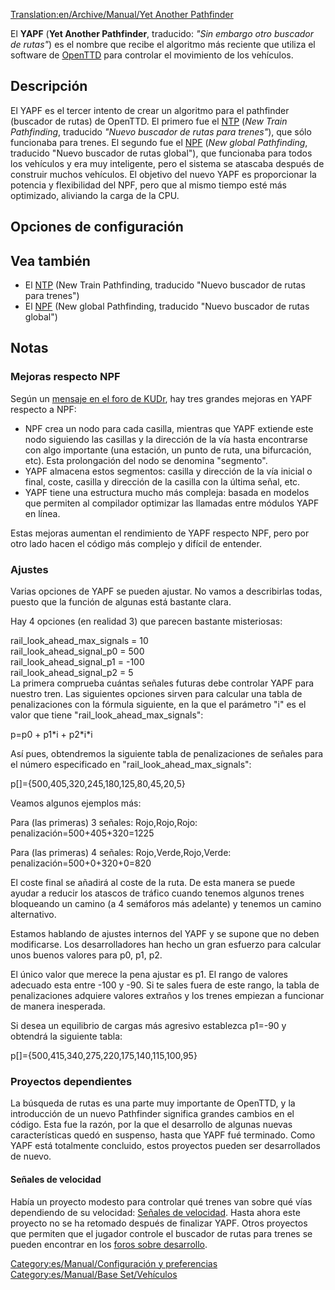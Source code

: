 [[Translation:en/Archive/Manual/Yet Another Pathfinder]]

El '''YAPF''' ('''Yet Another Pathfinder''', traducido: ''"Sin embargo otro buscador de rutas"'') es el nombre que recibe el algoritmo más reciente que utiliza el software de [[es/Manual/Main Page|OpenTTD]] para controlar el movimiento de los vehículos.

== Descripción ==
El YAPF es el tercer intento de crear un algoritmo para el pathfinder (buscador de rutas) de OpenTTD.
El primero fue el [[es/Archive/Manual/Settings/NTP|NTP]] (''New Train Pathfinding'', traducido ''"Nuevo buscador de rutas para trenes"''), que sólo funcionaba para trenes.
El segundo fue el [[es/Archive/Manual/Settings/NPF|NPF]] (''New global Pathfinding'', traducido "Nuevo buscador de rutas global"), que funcionaba para todos los vehículos y era muy inteligente, pero el sistema se atascaba después de construir muchos vehículos. El objetivo del nuevo YAPF es proporcionar la potencia y flexibilidad del NPF, pero que al mismo tiempo esté más optimizado, aliviando la carga de la CPU.

== Opciones de configuración ==
{{es/Wiki/Ampliar|Debería desarrollarse la configuración}}

== Vea también ==
* El [[es/Archive/Manual/Settings/NTP|NTP]] (New Train Pathfinding, traducido "Nuevo buscador de rutas para trenes")
* El [[es/Archive/Manual/Settings/NPF|NPF]] (New global Pathfinding, traducido "Nuevo buscador de rutas global")

== Notas ==
{{es/Manual/Nota|El resto de este artículo está pensado para desarrolladores.}}

=== Mejoras respecto NPF ===
Según un [http://www.tt-forums.net/viewtopic.php?t=32774 mensaje en el foro de KUDr], hay tres grandes mejoras en YAPF respecto a NPF:
*NPF crea un nodo para cada casilla, mientras que YAPF extiende este nodo siguiendo las casillas y la dirección de la vía hasta encontrarse con algo importante (una estación, un punto de ruta, una bifurcación, etc). Esta prolongación del nodo se denomina "segmento".
*YAPF almacena estos segmentos: casilla y dirección de la vía inicial o final, coste, casilla y dirección de la casilla con la última señal, etc.
*YAPF tiene una estructura mucho más compleja: basada en modelos que permiten al compilador optimizar las llamadas entre módulos YAPF en línea.

Estas mejoras aumentan el rendimiento de YAPF respecto NPF, pero por otro lado hacen el código más complejo y difícil de entender.

=== Ajustes ===

Varias opciones de YAPF se pueden ajustar. No vamos a describirlas todas, puesto que la función de algunas está bastante clara.

Hay 4 opciones (en realidad 3) que parecen bastante misteriosas:

rail_look_ahead_max_signals = 10<br>
rail_look_ahead_signal_p0 = 500<br>
rail_look_ahead_signal_p1 = -100<br>
rail_look_ahead_signal_p2 = 5<br>

La primera comprueba cuántas señales futuras debe controlar YAPF para nuestro tren. Las siguientes opciones sirven para calcular una tabla de penalizaciones con la fórmula siguiente, en la que el parámetro "i" es el valor que tiene "rail_look_ahead_max_signals":

p=p0 + p1*i + p2*i*i

Así pues, obtendremos la siguiente tabla de penalizaciones de señales para el número especificado en "rail_look_ahead_max_signals":

p[]={500,405,320,245,180,125,80,45,20,5}

Veamos algunos ejemplos más:

Para (las primeras) 3 señales: Rojo,Rojo,Rojo: penalización=500+405+320=1225

Para (las primeras) 4 señales: Rojo,Verde,Rojo,Verde: penalización=500+0+320+0=820

El coste final se añadirá al coste de la ruta. De esta manera se puede ayudar a reducir los atascos de tráfico cuando tenemos algunos trenes bloqueando un camino (a 4 semáforos más adelante) y tenemos un camino alternativo.

Estamos hablando de ajustes internos del YAPF y se supone que no deben modificarse. Los desarrolladores han hecho un gran esfuerzo para calcular unos buenos valores para p0, p1, p2.

El único valor que merece la pena ajustar es p1. El rango de valores adecuado esta entre -100 y -90. Si te sales fuera de este rango, la tabla de penalizaciones adquiere valores extraños y los trenes empiezan a funcionar de manera inesperada.

Si desea un equilibrio de cargas más agresivo establezca p1=-90 y obtendrá la siguiente tabla:

p[]={500,415,340,275,220,175,140,115,100,95}

=== Proyectos dependientes ===
La búsqueda de rutas es una parte muy importante de OpenTTD, y la introducción de un nuevo Pathfinder significa grandes cambios en el código. Esta fue la razón, por la que el desarrollo de algunas nuevas características quedó en suspenso, hasta que YAPF fué terminado. Como YAPF está totalmente concluido, estos proyectos pueden ser desarrollados de nuevo.

==== Señales de velocidad====
Había un proyecto modesto para controlar qué trenes van sobre qué vías dependiendo de su velocidad: [[es/Señales de velocidad|Señales de velocidad]]. Hasta ahora este proyecto no se ha retomado después de finalizar YAPF. Otros proyectos que permiten que el jugador controle el buscador de rutas para trenes se pueden encontrar en los [http://www.tt-forums.net/viewforum.php?f=33 foros sobre desarrollo].

[[Category:es/Manual/Configuración y preferencias]]
[[Category:es/Manual/Base Set/Vehículos]]
